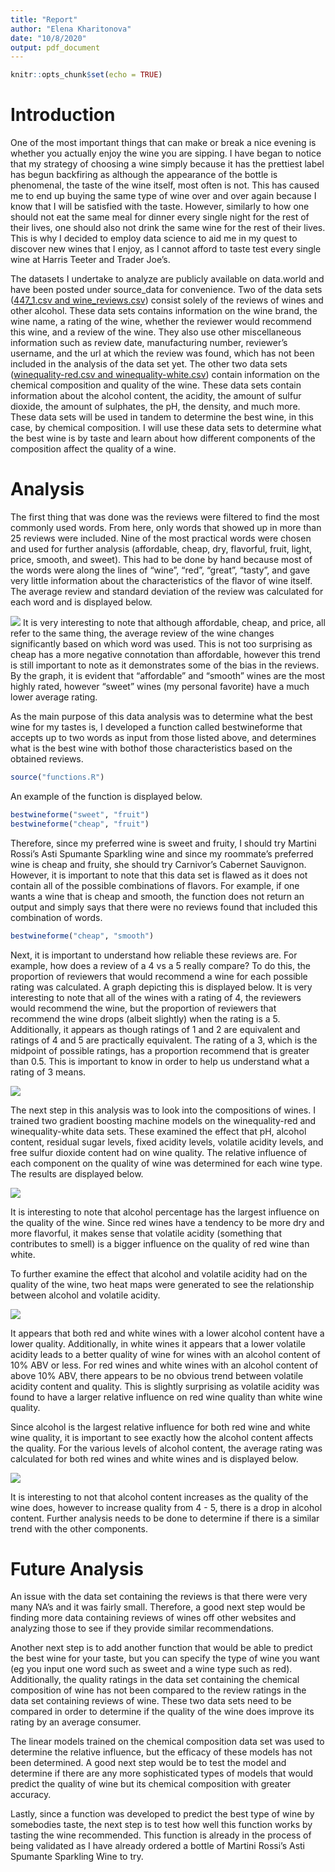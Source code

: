 ```yaml
---
title: "Report"
author: "Elena Kharitonova"
date: "10/8/2020"
output: pdf_document
---
```


```r
knitr::opts_chunk$set(echo = TRUE)
```

# Introduction

One of the most important things that can make or break a nice evening is whether you actually enjoy the wine you are sipping. I have began to notice that my strategy of choosing a wine simply because it has the prettiest label has begun backfiring as although the appearance of the bottle is phenomenal, the taste of the wine itself, most often is not. This has caused me to end up buying the same type of wine over and over again because I know that I will be satisfied with the taste. However, similarly to how one should not eat the same meal for dinner every single night for the rest of their lives, one should also not drink the same wine for the rest of their lives. This is why I decided to employ data science to aid me in my quest to discover new wines that I enjoy, as I cannot afford to taste test every single wine at Harris Teeter and Trader Joe's.

The datasets I undertake to analyze are publicly available on data.world and have been posted under source_data for convenience. Two of the data sets ([447_1.csv and wine_reviews.csv](https://data.world/datafiniti/wine-beer-and-liquor-reviews)) consist solely of the reviews of wines and other alcohol. These data sets contains information on the wine brand, the wine name, a rating of the wine, whether the reviewer would recommend this wine, and a review of the wine. They also use other miscellaneous information such as review date, manufacturing number, reviewer's username, and the url at which the review was found, which has not been included in the analysis of the data set yet. The other two data sets ([winequality-red.csv and winequality-white.csv](https://data.world/food/wine-quality)) contain information on the chemical composition and quality of the wine. These data sets contain information about the alcohol content, the acidity, the amount of sulfur dioxide, the amount of sulphates, the pH, the density, and much more. These data sets will be used in tandem to determine the best wine, in this case, by chemical composition. I will use these data sets to determine what the best wine is by taste and learn about how different components of the composition affect the quality of a wine. 

# Analysis

The first thing that was done was the reviews were filtered to find the most commonly used words. From here, only words that showed up in more than 25 reviews were included. Nine of the most practical words were chosen and used for further analysis (affordable, cheap, dry, flavorful, fruit, light, price, smooth, and sweet). This had to be done by hand because most of the words were along the lines of "wine", "red", "great", "tasty", and gave very little information about the characteristics of the flavor of wine itself. The average review and standard deviation of the review was calculated for each word and is displayed below.

![](report1figures/figure1.png)
It is very interesting to note that although affordable, cheap, and price, all refer to the same thing, the average review of the wine changes significantly based on which word was used. This is not too surprising as cheap has a more negative connotation than affordable, however this trend is still important to note as it demonstrates some of the bias in the reviews. By the graph, it is evident that "affordable" and "smooth" wines are the most highly rated, however "sweet" wines (my personal favorite) have a much lower average rating. 

As the main purpose of this data analysis was to determine what the best wine for my tastes is, I developed a function called bestwineforme that accepts up to two words as input from those listed above, and determines what is the best wine with bothof those characteristics based on the obtained reviews. 

```r
source("functions.R")
```
An example of the function is displayed below. 

```r
bestwineforme("sweet", "fruit")
bestwineforme("cheap", "fruit")
```

Therefore, since my preferred wine is sweet and fruity, I should try Martini Rossi's Asti Spumante Sparkling wine and since my roommate's preferred wine is cheap and fruity, she should try Carnivor's Cabernet Sauvignon. However, it is important to note that this data set is flawed as it does not contain all of the possible combinations of flavors. For example, if one wants a wine that is cheap and smooth, the function does not return an output and simply says that there were no reviews found that included this combination of words.

```r
bestwineforme("cheap", "smooth")
```

Next, it is important to understand how reliable these reviews are. For example, how does a review of a 4 vs a 5 really compare? To do this, the proportion of reviewers that would recommend a wine for each possible rating was calculated. A graph depicting this is displayed below. It is very interesting to note that all of the wines with a rating of 4, the reviewers would recommend the wine, but the proportion of reviewers that recommend the wine drops (albeit slightly) when the rating is a 5. Additionally, it appears as though ratings of 1 and 2 are equivalent and ratings of 4 and 5 are practically equivalent. The rating of a 3, which is the midpoint of possible ratings, has a proportion recommend that is greater than 0.5. This is important to know in order to help us understand what a rating of 3 means. 

![](report1figures/figure3.png)

The next step in this analysis was to look into the compositions of wines. I trained two gradient boosting machine models on the winequality-red and winequality-white data sets. These examined the effect that pH, alcohol content, residual sugar levels, fixed acidity levels, volatile acidity levels, and free sulfur dioxide content had on wine quality. The relative influence of each component on the quality of wine was determined for each wine type. The results are displayed below. 

![](report1figures/figure2.png)

It is interesting to note that alcohol percentage has the largest influence on the quality of the wine. Since red wines have a tendency to be more dry and more flavorful, it makes sense that volatile acidity (something that contributes to smell) is a bigger influence on the quality of red wine than white.


To further examine the effect that alcohol and volatile acidity had on the quality of the wine, two heat maps were generated to see the relationship between alcohol and volatile acidity.

![](report1figures/figure5.png)

It appears that both red and white wines with a lower alcohol content have a lower quality. Additionally, in white wines it appears that a lower volatile acidity leads to a better quality of wine for wines with an alcohol content of 10% ABV or less. For red wines and white wines with an alcohol content of above 10% ABV, there appears to be no obvious trend between volatile acidity content and quality. This is slightly surprising as volatile acidity was found to have a larger relative influence on red wine quality than white wine quality.  

Since alcohol is the largest relative influence for both red wine and white wine quality, it is important to see exactly how the alcohol content affects the quality. For the various levels of alcohol content, the average rating was calculated for both red wines and white wines and is displayed below. 

![](report1figures/figure4.png)

It is interesting to not that alcohol content increases as the quality of the wine does, however to increase quality from 4 - 5, there is a drop in alcohol content. Further analysis needs to be done to determine if there is a similar trend with the other components. 

# Future Analysis

An issue with the data set containing the reviews is that there were very many NA's and it was fairly small. Therefore, a good next step would be finding more data containing reviews of wines off other websites and analyzing those to see if they provide similar recommendations. 

Another next step is to add another function that would be able to predict the best wine for your taste, but you can specify the type of wine you want (eg you input one word such as sweet and a wine type such as red). Additionally, the quality ratings in the data set containing the chemical composition of wine has not been compared to the review ratings in the data set containing reviews of wine. These two data sets need to be compared in order to determine if the quality of the wine does improve its rating by an average consumer. 

The linear models trained on the chemical composition data set was used to determine the relative influence, but the efficacy of these models has not been determined. A good next step would be to test the model and determine if there are any more sophisticated types of models that would predict the quality of wine but its chemical composition with greater accuracy.

Lastly, since a function was developed to predict the best type of wine by somebodies taste, the next step is to test how well this function works by tasting the wine recommended. This function is already in the process of being validated as I have already ordered a bottle of Martini Rossi's Asti Spumante Sparkling Wine to try.